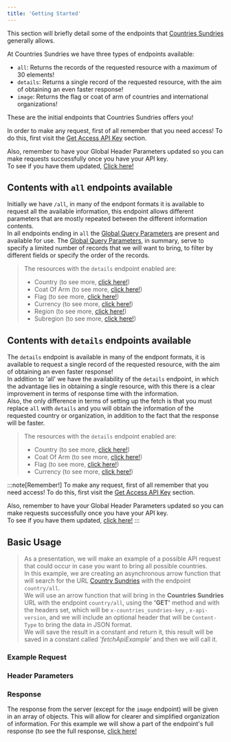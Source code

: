 ```yaml
---
title: 'Getting Started'
---
```




This section will briefly detail some of the endpoints that <a href="/" id="link" class="no-underline">Countries Sundries</a> generally allows.

At Countries Sundries we have three types of endpoints available:
+ `all`: Returns the records of the requested resource with a maximum of 30 elements!
+ `details`: Returns a single record of the requested resource, with the aim of obtaining an even faster response!
+ `image`: Returns the flag or coat of arm of countries and international organizations!

These are the initial endpoints that Countries Sundries offers you!

In order to make any request, first of all remember that you need access!
To do this, first visit the <a href="/docs/introduction/get-api-key/" id="link" class="no-underline">Get Access API Key</a> section.

Also, remember to have your Global Header Parameters updated so you can make requests successfully once you have your API key.\
To see if you have them updated, <a href='/docs/api-reference/global-header-parameters/' id="link" class="no-underline">Click here!</a>

## Contents with `all` endpoints available

Initially we have `/all`, in many of the endpont formats it is available to request all the available information, this endpoint allows different parameters that are mostly repeated between the different information contents.\
In all endpoints ending in `all` the <a href="/docs/api-reference/global-query-parameters/" id="link" class="no-underline">Global Query Parameters</a> are present and available for use.
The <a href="/docs/api-reference/global-query-parameters/" id="link" class="no-underline">Global Query Parameters</a>, in summary, serve to specify a limited number of records that we will want to bring, to filter by different fields or specify the order of the records.

>The resources with the `details` endpoint enabled are:
>+ Country (to see more, <a href="/docs/api-docs/country/" id="link" class="no-underline">click here!</a>)
>+ Coat Of Arm (to see more, <a href="/docs/api-docs/coat-of-arm/" id="link" class="no-underline">click here!</a>)
>+ Flag (to see more, <a href="/docs/api-docs/flag/" id="link" class="no-underline">click here!</a>)
>+ Currency (to see more, <a href="/docs/api-docs/currency/" id="link" class="no-underline">click here!</a>)
>+ Region (to see more, <a href="/docs/api-docs/region/" id="link" class="no-underline">click here!</a>)
>+ Subregion (to see more, <a href="/docs/api-docs/sub-region/" id="link" class="no-underline">click here!</a>)

## Contents with `details` endpoints available

The `details` endpoint is available in many of the endpont formats, it is available to request a single record of the requested resource, with the aim of obtaining an even faster response!\
In addition to 'all' we have the availability of the `details` endpoint, in which the advantage lies in obtaining a single resource, with this there is a clear improvement in terms of response time with the information.\
Also, the only difference in terms of setting up the fetch is that you must replace `all` with `details` and you will obtain the information of the requested country or organization, in addition to the fact that the response will be faster.

>The resources with the `details` endpoint enabled are:
>+ Country (to see more, <a href="/docs/api-docs/country/" id="link" class="no-underline">click here!</a>)
>+ Coat Of Arm (to see more, <a href="/docs/api-docs/coat-of-arm/" id="link" class="no-underline">click here!</a>)
>+ Flag (to see more, <a href="/docs/api-docs/flag/" id="link" class="no-underline">click here!</a>)
>+ Currency (to see more, <a href="/docs/api-docs/currency/" id="link" class="no-underline">click here!</a>)

:::note[Remember!]
To make any request, first of all remember that you need access!
To do this, first visit the <a href="/docs/introduction/get-api-key/" target="_blank">Get Access API Key</a> section.

Also, remember to have your Global Header Parameters updated so you can make requests successfully once you have your API key.\
To see if you have them updated, <a href="/docs/api-reference/global-header-parameters/" target="_blank">click here!</a>
:::

## Basic Usage
>As a presentation, we will make an example of a possible API request that could occur in case you want to bring all possible countries.\
In this example, we are creating an asynchronous arrow function that will search for the URL <a href="/" id="link" class="no-underline">Country Sundries</a> with the endpoint `country/all`.\
We will use an arrow function that will bring in the **Countries Sundries** URL with the endpoint `country/all`, using the **'GET'** method and with the headers set, which will be `x-countries_sundries-key` , `x-api-version`, and we will include an optional header that will be `Content-Type` to bring the data in JSON format.\
We will save the result in a constant and return it, this result will be saved in a constant called _'fetchApiExample'_ and then we will call it.

### Example Request
<CodeExample endpoint="country/all" />

### Header Parameters
<GlobalHeaderNote />

### Response
The response from the server (except for the `image` endpoint) will be given in an array of objects. This will allow for clearer and simplified organization of information.
For this example we will show a part of the endpoint's full response (to see the full response, <a href="/docs/api-docs/country/" id="link" class="no-underline">click here!</a>

<ResponseGettingStartedAll />